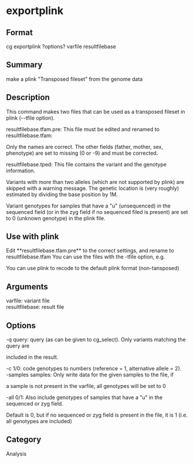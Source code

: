 = exportplink =

== Format ==
cg exportplink ?options? varfile resultfilebase

== Summary ==
make a plink "Transposed fileset" from the genome data

== Description ==
This command makes two files that can be used as a transposed fileset in plink (--tfile option).

; resultfilebase.tfam.pre: This file must be edited and renamed to resultfilebase.tfam: 
Only the names are correct. The other fields (father, mother, sex, phenotype) are set 
to missing (0 or -9) and must be corrected.
; resultfilebase.tped: This file contains the variant and the genotype information.
Variants  with more than two alleles (which are not supported by plink) are skipped with
a warning message. The genetic location is (very roughly) estimated by dividing the 
base position by 1M.

Variant genotypes for samples that have a "u" (unsequenced) in the
sequenced field (or in the zyg field if no sequenced filed is present) are
set to 0 (unknown genotype) in the plink file.

== Use with plink ==
Edit **resultfilebase.tfam.pre** to the correct settings, and rename to resultfilebase.tfam
You can use the files with the -tfile option, e.g.
{{{plink --tfile resultfilebase --recode12}}}

You can use plink to recode to the default plink format (non-tansposed)
{{{plink --tfile resultfilebase --recode}}}

== Arguments ==
; varfile: variant file
; resultfilebase: result file

== Options ==
; -q query: query (as can be given to cg_select). Only variants matching the query are 
included in the result.
; -c 1/0: code genotypes to numbers (reference = 1, alternative allele = 2).
; -samples samples: Only write data for the given samples to the file, if
a sample is not present in the varfile, all genotypes will be set to 0
; -all 0/1: Also include genotypes of samples that have a "u" in the sequenced or zyg field.
Default is 0, but if no sequenced or zyg field is present in the file, it
is 1 (i.e. all genotypes are included)

== Category ==
Analysis
